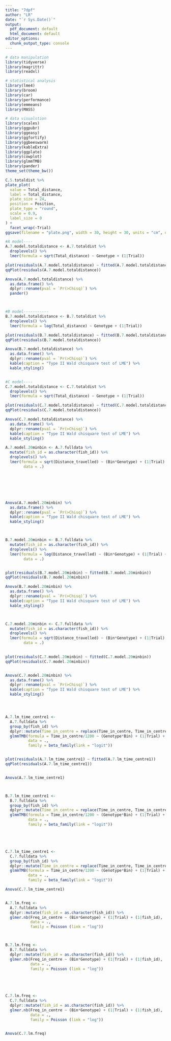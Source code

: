 ```yaml
---
title: "7dpf"
author: "LR"
date: "`r Sys.Date()`"
output:
  pdf_document: default
  html_document: default
editor_options:
  chunk_output_type: console
---
```


```r
# data manipulation
library(tidyverse)
library(magrittr)
library(readxl)

# statistical analysis
library(lme4)
library(broom)
library(car)
library(performance)
library(emmeans)
library(MASS)

# data visualstion
library(scales)
library(ggpubr)
library(ggeasy)
library(ggfortify)
library(ggbeeswarm)
library(kableExtra)
library(ggplate)
library(cowplot)
library(glmmTMB)
library(pander)
theme_set(theme_bw())
```



```r
C.5.totaldist %>%
plate_plot(
  value = Total_distance,
  label = Total_distance,
  plate_size = 24,
  position = Position,
  plate_type = "round",
  scale = 0.9,
  label_size = 0
) +
  facet_wrap(~Trial)
ggsave(filename = "plate.png", width = 30, height = 30, units = "cm", dpi = 400, scale = .6)
```


```r


#A model----
A.7.model.totaldistance <- A.7.totaldist %>%
  droplevels() %>%
  lmer(formula = sqrt(Total_distance) ~ Genotype + (1|Trial))

plot(residuals(A.7.model.totaldistance) ~ fitted(A.7.model.totaldistance)) 
qqPlot(residuals(A.7.model.totaldistance))

Anova(A.7.model.totaldistance) %>%
  as.data.frame() %>%
  dplyr::rename(pval = `Pr(>Chisq)`) %>%
  pander()



#B model-----------
B.7.model.totaldistance <- B.7.totaldist %>%
  droplevels() %>%
  lmer(formula = log(Total_distance) ~ Genotype + (1|Trial))

plot(residuals(B.7.model.totaldistance) ~ fitted(B.7.model.totaldistance)) 
qqPlot(residuals(B.7.model.totaldistance))

Anova(B.7.model.totaldistance) %>%
  as.data.frame() %>%
  dplyr::rename(pval = `Pr(>Chisq)`) %>%
  kable(caption = "Type II Wald chisquare test of LME") %>%
  kable_styling()


#C model----
C.7.model.totaldistance <- C.7.totaldist %>%
  droplevels() %>%
  lmer(formula = sqrt(Total_distance) ~ Genotype + (1|Trial))

plot(residuals(C.7.model.totaldistance) ~ fitted(C.7.model.totaldistance)) 
qqPlot(residuals(C.7.model.totaldistance))

Anova(C.7.model.totaldistance) %>%
  as.data.frame() %>%
  dplyr::rename(pval = `Pr(>Chisq)`) %>%
  kable(caption = "Type II Wald chisquare test of LME") %>%
  kable_styling()


```


```r


A.7.model.20minbin <- A.7.fulldata %>%  
  mutate(fish_id = as.character(fish_id)) %>% 
  droplevels() %>%
  lmer(formula = sqrt(Distance_travelled) ~ (Bin*Genotype) + (1|Trial) + (1|fish_id),
        data = .)







Anova(A.7.model.20minbin) %>%
  as.data.frame() %>%
  dplyr::rename(pval = `Pr(>Chisq)`) %>%
  kable(caption = "Type II Wald chisquare test of LME") %>%
  kable_styling()



B.7.model.20minbin <- B.7.fulldata %>%  
  mutate(fish_id = as.character(fish_id)) %>% 
  droplevels() %>%
  lmer(formula = log(Distance_travelled) ~ (Bin*Genotype) + (1|Trial) + (1|fish_id),
        data = .)


plot(residuals(B.7.model.20minbin) ~ fitted(B.7.model.20minbin)) 
qqPlot(residuals(B.7.model.20minbin))

Anova(B.7.model.20minbin) %>%
  as.data.frame() %>%
  dplyr::rename(pval = `Pr(>Chisq)`) %>%
  kable(caption = "Type II Wald chisquare test of LME") %>%
  kable_styling()



C.7.model.20minbin <- C.7.fulldata %>%  
  mutate(fish_id = as.character(fish_id)) %>% 
  droplevels() %>%
  lmer(formula = sqrt(Distance_travelled) ~ (Bin*Genotype) + (1|Trial) + (1|fish_id),
        data = .)
       

plot(residuals(C.7.model.20minbin) ~ fitted(C.7.model.20minbin)) 
qqPlot(residuals(C.7.model.20minbin))


Anova(C.7.model.20minbin) %>%
  as.data.frame() %>%
  dplyr::rename(pval = `Pr(>Chisq)`) %>%
  kable(caption = "Type II Wald chisquare test of LME") %>%
  kable_styling()





```


```r

A.7.lm_time_centre1 <-
  A.7.fulldata %>%
  group_by(fish_id) %>%
  dplyr::mutate(Time_in_centre = replace(Time_in_centre, Time_in_centre == 0, 0.0000001)) %>%
  glmmTMB(formula = Time_in_centre/1200 ~ (Genotype*Bin) + (1|Trial) + (1|fish_id), 
          data = .,
          family = beta_family(link = "logit"))


plot(residuals(A.7.lm_time_centre1) ~ fitted(A.7.lm_time_centre1)) 
qqPlot(residuals(A.7.lm_time_centre1))


Anova(A.7.lm_time_centre1)



B.7.lm_time_centre1 <-
  B.7.fulldata %>%
  group_by(fish_id) %>%
  dplyr::mutate(Time_in_centre = replace(Time_in_centre, Time_in_centre == 0, 0.0000001)) %>%
  glmmTMB(formula = Time_in_centre/1200 ~ (Genotype*Bin) + (1|Trial) + (1|fish_id), 
          data = .,
          family = beta_family(link = "logit"))





C.7.lm_time_centre1 <-
  C.7.fulldata %>%
  group_by(fish_id) %>%
  dplyr::mutate(Time_in_centre = replace(Time_in_centre, Time_in_centre == 0, 0.0000001)) %>%
  glmmTMB(formula = Time_in_centre/1200 ~ (Genotype*Bin) + (1|Trial) + (1|fish_id), 
          data = .,
          family = beta_family(link = "logit"))

Anova(C.7.lm_time_centre1)



```


```r
A.7.lm.freq <-
  A.7.fulldata %>% 
  dplyr::mutate(fish_id = as.character(fish_id)) %>% 
  glmer.nb(Freq_in_centre ~ (Bin*Genotype) + (1|Trial) + (1|fish_id),
           data = .,
           family = Poisson (link = "log"))



B.7.lm.freq <-
  B.7.fulldata %>% 
  dplyr::mutate(fish_id = as.character(fish_id)) %>% 
  glmer.nb(Freq_in_centre ~ (Bin*Genotype) + (1|Trial) + (1|fish_id),
           data = .,
           family = Poisson (link = "log"))





C.7.lm.freq <-
  C.7.fulldata %>% 
  dplyr::mutate(fish_id = as.character(fish_id)) %>% 
  glmer.nb(Freq_in_centre ~ (Bin*Genotype) + (1|Trial) + (1|fish_id),
           data = .,
           family = Poisson (link = "log"))


Anova(C.7.lm.freq)

```



